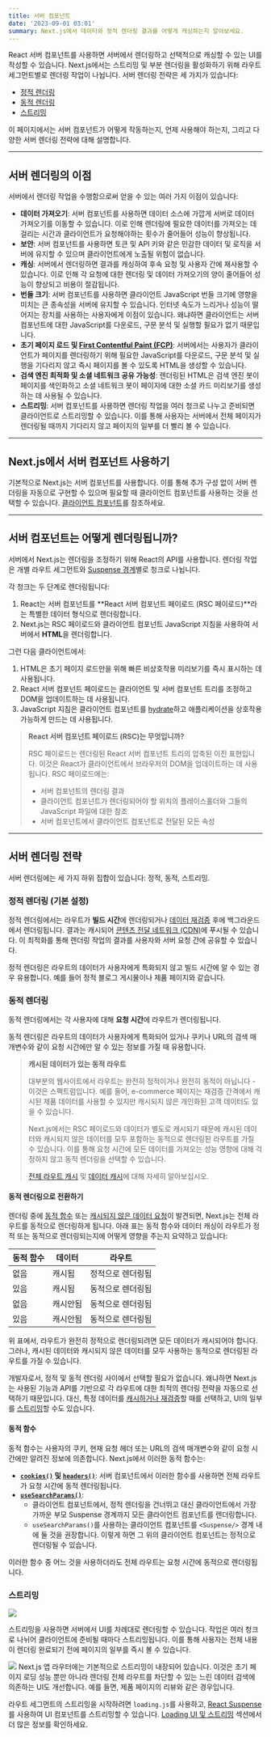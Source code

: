 ```yaml
---
title: 서버 컴포넌트
date: '2023-09-01 03:01'
summary: Next.js에서 데이터와 정적 렌더링 결과를 어떻게 캐싱하는지 알아보세요.
---
```


<TOCInline toc={props.toc} asDisclosure />

React 서버 컴포넌트를 사용하면 서버에서 렌더링하고 선택적으로 캐싱할 수 있는 UI를 작성할 수 있습니다. Next.js에서는 스트리밍 및 부분 렌더링을 활성화하기 위해 라우트 세그먼트별로 렌더링 작업이 나뉩니다. 서버 렌더링 전략은 세 가지가 있습니다:

- [정적 렌더링](#정적-렌더링-기본-설정)
- [동적 렌더링](#동적-렌더링)
- [스트리밍](#스트리밍)

이 페이지에서는 서버 컴포넌트가 어떻게 작동하는지, 언제 사용해야 하는지, 그리고 다양한 서버 렌더링 전략에 대해 설명합니다.

---

## 서버 렌더링의 이점

서버에서 렌더링 작업을 수행함으로써 얻을 수 있는 여러 가지 이점이 있습니다:

- **데이터 가져오기**: 서버 컴포넌트를 사용하면 데이터 소스에 가깝게 서버로 데이터 가져오기를 이동할 수 있습니다. 이로 인해 렌더링에 필요한 데이터를 가져오는 데 걸리는 시간과 클라이언트가 요청해야하는 횟수가 줄어들어 성능이 향상됩니다.
- **보안**: 서버 컴포넌트를 사용하면 토큰 및 API 키와 같은 민감한 데이터 및 로직을 서버에 유지할 수 있으며 클라이언트에게 노출될 위험이 없습니다.
- **캐싱**: 서버에서 렌더링하면 결과를 캐싱하여 후속 요청 및 사용자 간에 재사용할 수 있습니다. 이로 인해 각 요청에 대한 렌더링 및 데이터 가져오기의 양이 줄어들어 성능이 향상되고 비용이 절감됩니다.
- **번들 크기**: 서버 컴포넌트를 사용하면 클라이언트 JavaScript 번들 크기에 영향을 미치는 큰 종속성을 서버에 유지할 수 있습니다. 인터넷 속도가 느리거나 성능이 떨어지는 장치를 사용하는 사용자에게 이점이 있습니다. 왜냐하면 클라이언트는 서버 컴포넌트에 대한 JavaScript를 다운로드, 구문 분석 및 실행할 필요가 없기 때문입니다.
- **초기 페이지 로드 및 [First Contentful Paint (FCP)](https://web.dev/fcp/)**: 서버에서는 사용자가 클라이언트가 페이지를 렌더링하기 위해 필요한 JavaScript를 다운로드, 구문 분석 및 실행을 기다리지 않고 즉시 페이지를 볼 수 있도록 HTML을 생성할 수 있습니다.
- **검색 엔진 최적화 및 소셜 네트워크 공유 가능성**: 렌더링된 HTML은 검색 엔진 봇이 페이지를 색인화하고 소셜 네트워크 봇이 페이지에 대한 소셜 카드 미리보기를 생성하는 데 사용될 수 있습니다.
- **스트리밍**: 서버 컴포넌트를 사용하면 렌더링 작업을 여러 청크로 나누고 준비되면 클라이언트로 스트리밍할 수 있습니다. 이를 통해 사용자는 서버에서 전체 페이지가 렌더링될 때까지 기다리지 않고 페이지의 일부를 더 빨리 볼 수 있습니다.

---

## Next.js에서 서버 컴포넌트 사용하기

<StyleImportant>기본적으로 Next.js는 서버 컴포넌트를 사용</StyleImportant>합니다. 이를 통해 추가 구성 없이 서버 렌더링을 자동으로 구현할 수 있으며 필요할 때 클라이언트 컴포넌트를 사용하는 것을 선택할 수 있습니다. [클라이언트 컴포넌트](/docs/nextjs/rendering/client-components)를 참조하세요.

---

## 서버 컴포넌트는 어떻게 렌더링됩니까?

서버에서 Next.js는 렌더링을 조정하기 위해 React의 API를 사용합니다. 렌더링 작업은 개별 라우트 세그먼트와 [Suspense 경계](https://react.dev/reference/react/Suspense)별로 청크로 나뉩니다.

각 청크는 두 단계로 렌더링됩니다:

1. React는 서버 컴포넌트를 **React 서버 컴포넌트 페이로드 (RSC 페이로드)**라는 특별한 데이터 형식으로 렌더링합니다.
2. Next.js는 RSC 페이로드와 클라이언트 컴포넌트 JavaScript 지침을 사용하여 서버에서 **HTML**을 렌더링합니다.


그런 다음 클라이언트에서:

1. HTML은 초기 페이지 로드만을 위해 빠른 비상호작용 미리보기를 즉시 표시하는 데 사용됩니다.
2. React 서버 컴포넌트 페이로드는 클라이언트 및 서버 컴포넌트 트리를 조정하고 DOM을 업데이트하는 데 사용됩니다.
3. JavaScript 지침은 클라이언트 컴포넌트를 [hydrate](https://react.dev/reference/react-dom/client/hydrateRoot)하고 애플리케이션을 상호작용 가능하게 만드는 데 사용됩니다.

> **React 서버 컴포넌트 페이로드 (RSC)는 무엇입니까?**
>
> RSC 페이로드는 렌더링된 React 서버 컴포넌트 트리의 압축된 이진 표현입니다. 이것은 React가 클라이언트에서 브라우저의 DOM을 업데이트하는 데 사용됩니다. RSC 페이로드에는:
>
> - 서버 컴포넌트의 렌더링 결과
> - 클라이언트 컴포넌트가 렌더링되어야 할 위치의 플레이스홀더와 그들의 JavaScript 파일에 대한 참조
> - 서버 컴포넌트에서 클라이언트 컴포넌트로 전달된 모든 속성

---

## 서버 렌더링 전략

서버 렌더링에는 세 가지 하위 집합이 있습니다: 정적, 동적, 스트리밍.

### 정적 렌더링 (기본 설정)


정적 렌더링에서는 라우트가 **빌드 시간**에 렌더링되거나 [데이터 재검증](/docs/nextjs/data-fetching/fetching-caching-and-revalidating#revalidating-data) 후에 백그라운드에서 렌더링됩니다. 결과는 캐시되어 [콘텐츠 전달 네트워크 (CDN)](https://developer.mozilla.org/docs/Glossary/CDN)에 푸시될 수 있습니다. 이 최적화를 통해 렌더링 작업의 결과를 사용자와 서버 요청 간에 공유할 수 있습니다.

정적 렌더링은 라우트의 데이터가 사용자에게 특화되지 않고 빌드 시간에 알 수 있는 경우 유용합니다. 예를 들어 정적 블로그 게시물이나 제품 페이지와 같습니다.

### 동적 렌더링


동적 렌더링에서는 각 사용자에 대해 **요청 시간**에 라우트가 렌더링됩니다.

동적 렌더링은 라우트의 데이터가 사용자에게 특화되어 있거나 쿠키나 URL의 검색 매개변수와 같이 요청 시간에만 알 수 있는 정보를 가질 때 유용합니다.

> **캐시된 데이터가 있는 동적 라우트**
>
> 대부분의 웹사이트에서 라우트는 완전히 정적이거나 완전히 동적이 아닙니다 - 이것은 스펙트럼입니다. 예를 들어, e-commerce 페이지는 재검증 간격에서 캐시된 제품 데이터를 사용할 수 있지만 캐시되지 않은 개인화된 고객 데이터도 있을 수 있습니다.
>
> Next.js에서는 RSC 페이로드와 데이터가 별도로 캐시되기 때문에 캐시된 데이터와 캐시되지 않은 데이터를 모두 포함하는 동적으로 렌더링된 라우트를 가질 수 있습니다. 이를 통해 요청 시간에 모든 데이터를 가져오는 성능 영향에 대해 걱정하지 않고 동적 렌더링을 선택할 수 있습니다.
>
> [전체 라우트 캐시](/docs/nextjs/caching/full-route-cache) 및 [데이터 캐시](/docs/nextjs/caching/data-cache)에 대해 자세히 알아보십시오.


#### 동적 렌더링으로 전환하기

렌더링 중에 [동적 함수](#동적-함수) 또는 [캐시되지 않은 데이터 요청](/docs/nextjs/data-fetching/fetching-caching-and-revalidating#데이터-캐싱-선택-해제하기)이 발견되면, Next.js는 전체 라우트를 동적으로 렌더링하게 됩니다. 아래 표는 동적 함수와 데이터 캐싱이 라우트가 정적 또는 동적으로 렌더링되는지에 어떻게 영향을 주는지 요약하고 있습니다:

| 동적 함수 | 데이터    | 라우트             |
| --------- | -------- | ------------------ |
| 없음      | 캐시됨   | 정적으로 렌더링됨  |
| 있음      | 캐시됨   | 동적으로 렌더링됨  |
| 없음      | 캐시안됨 | 동적으로 렌더링됨  |
| 있음      | 캐시안됨 | 동적으로 렌더링됨  |

위 표에서, 라우트가 완전히 정적으로 렌더링되려면 모든 데이터가 캐시되어야 합니다. 그러나, 캐시된 데이터와 캐시되지 않은 데이터를 모두 사용하는 동적으로 렌더링된 라우트를 가질 수 있습니다.

개발자로서, 정적 및 동적 렌더링 사이에서 선택할 필요가 없습니다. 왜냐하면 Next.js는 사용된 기능과 API를 기반으로 각 라우트에 대한 최적의 렌더링 전략을 자동으로 선택하기 때문입니다. 대신, 특정 데이터를 [캐시하거나 재검증](/docs/nextjs/data-fetching/fetching-caching-and-revalidating)할 때를 선택하고, UI의 일부를 [스트리밍](#스트리밍)할 수도 있습니다.

#### 동적 함수

동적 함수는 사용자의 쿠키, 현재 요청 헤더 또는 URL의 검색 매개변수와 같이 요청 시간에만 알려진 정보에 의존합니다. Next.js에서 이러한 동적 함수는:

- **[`cookies()`](https://nextjs.org/docs/app/api-reference/functions/cookies) 및 [`headers()`](https://nextjs.org/docs/app/api-reference/functions/headers)**: 서버 컴포넌트에서 이러한 함수를 사용하면 전체 라우트가 요청 시간에 동적 렌더링됩니다.
- **[`useSearchParams()`](https://nextjs.org/docs/app/api-reference/functions/use-search-params)**:
  - 클라이언트 컴포넌트에서, 정적 렌더링을 건너뛰고 대신 클라이언트에서 가장 가까운 부모 Suspense 경계까지 모든 클라이언트 컴포넌트를 렌더링합니다.
  - `useSearchParams()`를 사용하는 클라이언트 컴포넌트를 `<Suspense/>` 경계 내에 둘 것을 권장합니다. 이렇게 하면 그 위의 클라이언트 컴포넌트는 정적으로 렌더링될 수 있습니다.

이러한 함수 중 어느 것을 사용하더라도 전체 라우트는 요청 시간에 동적으로 렌더링됩니다.

### 스트리밍
![](https://nextjs.org/_next/image?url=%2Fdocs%2Flight%2Fsequential-parallel-data-fetching.png&w=1920&q=75&dpl=dpl_E2DMmJw3MgUzvPqW6x3tFd2oxLX6)

스트리밍을 사용하면 <StyleImportant>서버에서 UI를 차례대로 렌더링</StyleImportant>할 수 있습니다. 작업은 여러 청크로 나뉘어 클라이언트에 준비될 때마다 스트리밍됩니다. 이를 통해 사용자는 전체 내용이 렌더링 완료되기 전에 페이지의 일부를 즉시 볼 수 있습니다.

![](https://nextjs.org/_next/image?url=%2Fdocs%2Flight%2Fserver-rendering-with-streaming.png&w=1920&q=75&dpl=dpl_E2DMmJw3MgUzvPqW6x3tFd2oxLX6)
Next.js 앱 라우터에는 기본적으로 스트리밍이 내장되어 있습니다. 이것은 초기 페이지 로딩 성능 뿐만 아니라 렌더링 전체 라우트를 차단할 수 있는 느린 데이터 검색에 의존하는 UI도 개선합니다. 예를 들면, 제품 페이지의 리뷰와 같은 경우입니다.

라우트 세그먼트의 스트리밍을 시작하려면 `loading.js`를 사용하고, [React Suspense](/docs/nextjs/routing/loading-ui-and-streaming)를 사용하여 UI 컴포넌트를 스트리밍할 수 있습니다. [Loading UI 및 스트리밍](/docs/nextjs/routing/loading-ui-and-streaming) 섹션에서 더 많은 정보를 확인하세요.

